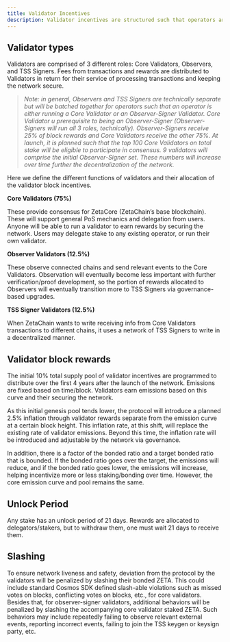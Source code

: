 ```yaml
---
title: Validator Incentives
description: Validator incentives are structured such that operators are remunerated for their efforts in securing the network, offsetting operational costs and risk involved in staking ZETA to run a Validator. Although the proportion of distribution over time may be changed via parameter changes/protocol upgrades, the amount dedicated to rewards is fixed.
---
```


## Validator types

Validators are comprised of 3 different roles: Core Validators, Observers, and
TSS Signers. Fees from transactions and rewards are distributed to Validators in
return for their service of processing transactions and keeping the network
secure.

> _Note: in general, Observers and TSS Signers are technically separate but will
> be batched together for operators such that an operator is either running a
> Core Validator or an Observer-Signer Validator. Core Validator u prerequisite
> to being an Observer-Signer (Observer-Signers will run all 3 roles,
> technically). Observer-Signers receive 25% of block rewards and Core
> Validators receive the other 75%. At launch, it is planned such that the top
> 100 Core Validators on total stake will be eligible to participate in
> consensus. 9 validators will comprise the initial Observer-Signer set. These
> numbers will increase over time further the decentralization of the network._

Here we define the different functions of validators and their allocation of the
validator block incentives.

**Core Validators (75%)**

These provide consensus for ZetaCore (ZetaChain’s base blockchain). These will
support general PoS mechanics and delegation from users. Anyone will be able to
run a validator to earn rewards by securing the network. Users may delegate
stake to any existing operator, or run their own validator.

**Observer Validators (12.5%)**

These observe connected chains and send relevant events to the Core Validators.
Observation will eventually become less important with further
verification/proof development, so the portion of rewards allocated to Observers
will eventually transition more to TSS Signers via governance-based upgrades.

**TSS Signer Validators (12.5%)**

When ZetaChain wants to write receiving info from Core Validators transactions
to different chains, it uses a network of TSS Signers to write in a
decentralized manner.

## Validator block rewards

The initial 10% total supply pool of validator incentives are programmed to
distribute over the first 4 years after the launch of the network. Emissions are
fixed based on time/block. Validators earn emissions based on this curve and
their securing the network.

As this initial genesis pool tends lower, the protocol will introduce a planned
2.5% inflation through validator rewards separate from the emission curve at a
certain block height. This inflation rate, at this shift, will replace the
existing rate of validator emissions. Beyond this time, the inflation rate will
be introduced and adjustable by the network via governance.

In addition, there is a factor of the bonded ratio and a target bonded ratio
that is bounded. If the bonded ratio goes over the target, the emissions will
reduce, and if the bonded ratio goes lower, the emissions will increase, helping
incentivize more or less staking/bonding over time. However, the core emission
curve and pool remains the same.

## Unlock Period

Any stake has an unlock period of 21 days. Rewards are allocated to
delegators/stakers, but to withdraw them, one must wait 21 days to receive them.

## Slashing

To ensure network liveness and safety, deviation from the protocol by the
validators will be penalized by slashing their bonded ZETA. This could include
standard Cosmos SDK defined slash-able violations such as missed votes on
blocks, conflicting votes on blocks, etc., for core validators. Besides that,
for observer-signer validators, additional behaviors will be penalized by
slashing the accompanying core validator staked ZETA. Such behaviors may include
repeatedly failing to observe relevant external events, reporting incorrect
events, failing to join the TSS keygen or keysign party, etc.
